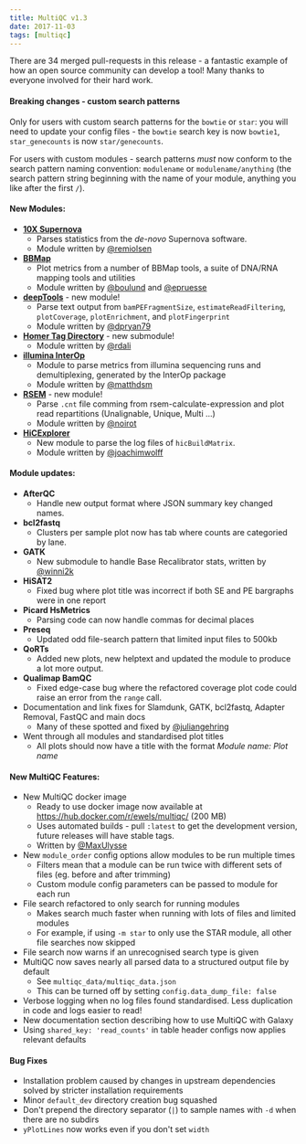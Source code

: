---
title: MultiQC v1.3
date: 2017-11-03
tags: [multiqc]
---

There are 34 merged pull-requests in this release - a fantastic example of how an open source community can develop a tool! Many thanks to everyone involved for their hard work.

#### Breaking changes - custom search patterns
Only for users with custom search patterns for the `bowtie` or `star`: you will
need to update your config files - the `bowtie` search key is now `bowtie1`,
`star_genecounts` is now `star/genecounts`.

For users with custom modules - search patterns _must_ now conform to the search
pattern naming convention: `modulename` or `modulename/anything` (the search pattern
string beginning with the name of your module, anything you like after the first `/`).

#### New Modules:
* [**10X Supernova**](https://support.10xgenomics.com/de-novo-assembly/software/overview/welcome)
    * Parses statistics from the _de-novo_ Supernova software.
    * Module written by [@remiolsen](https://github.com/remiolsen/)
* [**BBMap**](https://sourceforge.net/projects/bbmap/)
    * Plot metrics from a number of BBMap tools, a suite of DNA/RNA mapping tools and utilities
    * Module written by [@boulund](https://github.com/boulund/) and [@epruesse](https://github.com/epruesse/)
* [**deepTools**](https://github.com/fidelram/deepTools) - new module!
    * Parse text output from `bamPEFragmentSize`, `estimateReadFiltering`, `plotCoverage`, `plotEnrichment`, and `plotFingerprint`
    * Module written by [@dpryan79](https://github.com/dpryan79/)
* [**Homer Tag Directory**](http://homer.ucsd.edu/homer/ngs/tagDir.html) - new submodule!
    * Module written by [@rdali](https://github.com/rdali/)
* [**illumina InterOp**](http://illumina.github.io/interop/index.html)
    * Module to parse metrics from illumina sequencing runs and demultiplexing, generated by the InterOp package
    * Module written by [@matthdsm](https://github.com/matthdsm/)
* [**RSEM**](https://deweylab.github.io/RSEM/) - new module!
    * Parse `.cnt` file comming from rsem-calculate-expression and plot read repartitions (Unalignable, Unique, Multi ...)
    * Module written by [@noirot](https://github.com/noirot/)
* [**HiCExplorer**](https://github.com/maxplanck-ie/HiCExplorer)
    * New module to parse the log files of `hicBuildMatrix`.
    * Module written by [@joachimwolff](https://github.com/joachimwolff/)

#### Module updates:
* **AfterQC**
    * Handle new output format where JSON summary key changed names.
* **bcl2fastq**
    * Clusters per sample plot now has tab where counts are categoried by lane.
* **GATK**
    * New submodule to handle Base Recalibrator stats, written by [@winni2k](https://github.com/winni2k/)
* **HiSAT2**
    * Fixed bug where plot title was incorrect if both SE and PE bargraphs were in one report
* **Picard HsMetrics**
    * Parsing code can now handle commas for decimal places
* **Preseq**
    * Updated odd file-search pattern that limited input files to 500kb
* **QoRTs**
    * Added new plots, new helptext and updated the module to produce a lot more output.
* **Qualimap BamQC**
    * Fixed edge-case bug where the refactored coverage plot code could raise an error from the `range` call.
* Documentation and link fixes for Slamdunk, GATK, bcl2fastq, Adapter Removal, FastQC and main docs
    * Many of these spotted and fixed by [@juliangehring](https://github.com/juliangehring/)
* Went through all modules and standardised plot titles
    * All plots should now have a title with the format _Module name: Plot name_

#### New MultiQC Features:
* New MultiQC docker image
    * Ready to use docker image now available at https://hub.docker.com/r/ewels/multiqc/ (200 MB)
    * Uses automated builds - pull `:latest` to get the development version, future releases will have stable tags.
    * Written by [@MaxUlysse](https://github.com/MaxUlysse/)
* New `module_order` config options allow modules to be run multiple times
    * Filters mean that a module can be run twice with different sets of files (eg. before and after trimming)
    * Custom module config parameters can be passed to module for each run
* File search refactored to only search for running modules
    * Makes search much faster when running with lots of files and limited modules
    * For example, if using `-m star` to only use the STAR module, all other file searches now skipped
* File search now warns if an unrecognised search type is given
* MultiQC now saves nearly all parsed data to a structured output file by default
    * See `multiqc_data/multiqc_data.json`
    * This can be turned off by setting `config.data_dump_file: false`
* Verbose logging when no log files found standardised. Less duplication in code and logs easier to read!
* New documentation section describing how to use MultiQC with Galaxy
* Using `shared_key: 'read_counts'` in table header configs now applies relevant defaults

#### Bug Fixes
* Installation problem caused by changes in upstream dependencies solved by stricter installation requirements
* Minor `default_dev` directory creation bug squashed
* Don't prepend the directory separator (`|`) to sample names with `-d` when there are no subdirs
* `yPlotLines` now works even if you don't set `width`
